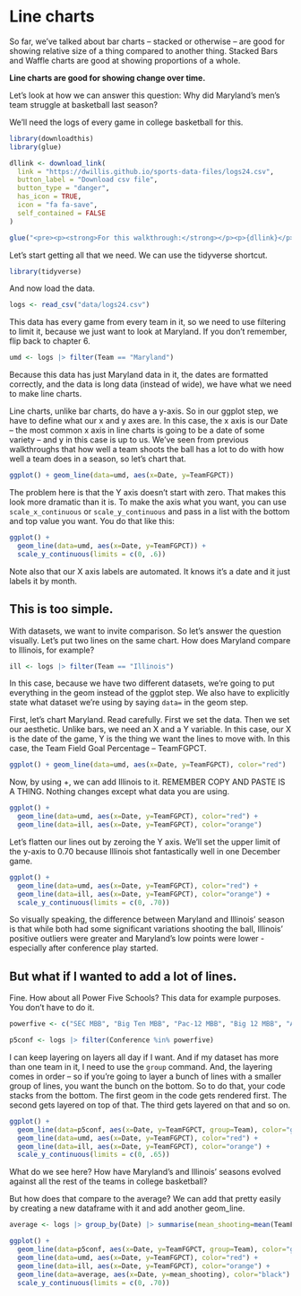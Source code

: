 # Line charts

So far, we've talked about bar charts -- stacked or otherwise -- are good for showing relative size of a thing compared to another thing. Stacked Bars and Waffle charts are good at showing proportions of a whole.

**Line charts are good for showing change over time.**

Let's look at how we can answer this question: Why did Maryland's men's team struggle at basketball last season?

We'll need the logs of every game in college basketball for this.

```r
library(downloadthis)
library(glue)

dllink <- download_link(
  link = "https://dwillis.github.io/sports-data-files/logs24.csv",
  button_label = "Download csv file",
  button_type = "danger",
  has_icon = TRUE,
  icon = "fa fa-save",
  self_contained = FALSE
)

glue("<pre><p><strong>For this walkthrough:</strong></p><p>{dllink}</p></pre>")

```

Let's start getting all that we need. We can use the tidyverse shortcut.

```r
library(tidyverse)
```

And now load the data.

```r
logs <- read_csv("data/logs24.csv")
```

This data has every game from every team in it, so we need to use filtering to limit it, because we just want to look at Maryland. If you don't remember, flip back to chapter 6.

```r
umd <- logs |> filter(Team == "Maryland")
```

Because this data has just Maryland data in it, the dates are formatted correctly, and the data is long data (instead of wide), we have what we need to make line charts.

Line charts, unlike bar charts, do have a y-axis. So in our ggplot step, we have to define what our x and y axes are. In this case, the x axis is our Date -- the most common x axis in line charts is going to be a date of some variety -- and y in this case is up to us. We've seen from previous walkthroughs that how well a team shoots the ball has a lot to do with how well a team does in a season, so let's chart that.

```r
ggplot() + geom_line(data=umd, aes(x=Date, y=TeamFGPCT))
```

The problem here is that the Y axis doesn't start with zero. That makes this look more dramatic than it is. To make the axis what you want, you can use `scale_x_continuous` or `scale_y_continuous` and pass in a list with the bottom and top value you want. You do that like this:

```r
ggplot() + 
  geom_line(data=umd, aes(x=Date, y=TeamFGPCT)) + 
  scale_y_continuous(limits = c(0, .6))
```

Note also that our X axis labels are automated. It knows it's a date and it just labels it by month.

## This is too simple.

With datasets, we want to invite comparison. So let's answer the question visually. Let's put two lines on the same chart. How does Maryland compare to Illinois, for example?

```r
ill <- logs |> filter(Team == "Illinois")
```

In this case, because we have two different datasets, we're going to put everything in the geom instead of the ggplot step. We also have to explicitly state what dataset we're using by saying `data=` in the geom step.

First, let's chart Maryland. Read carefully. First we set the data. Then we set our aesthetic. Unlike bars, we need an X and a Y variable. In this case, our X is the date of the game, Y is the thing we want the lines to move with. In this case, the Team Field Goal Percentage -- TeamFGPCT.

```r
ggplot() + geom_line(data=umd, aes(x=Date, y=TeamFGPCT), color="red")
```

Now, by using +, we can add Illinois to it. REMEMBER COPY AND PASTE IS A THING. Nothing changes except what data you are using.

```r
ggplot() + 
  geom_line(data=umd, aes(x=Date, y=TeamFGPCT), color="red") + 
  geom_line(data=ill, aes(x=Date, y=TeamFGPCT), color="orange")
```

Let's flatten our lines out by zeroing the Y axis. We'll set the upper limit of the y-axis to 0.70 because Illinois shot fantastically well in one December game.

```r
ggplot() + 
  geom_line(data=umd, aes(x=Date, y=TeamFGPCT), color="red") + 
  geom_line(data=ill, aes(x=Date, y=TeamFGPCT), color="orange") + 
  scale_y_continuous(limits = c(0, .70))
```

So visually speaking, the difference between Maryland and Illinois' season is that while both had some significant variations shooting the ball, Illinois' positive outliers were greater and Maryland's low points were lower - especially after conference play started.

## But what if I wanted to add a lot of lines.

Fine. How about all Power Five Schools? This data for example purposes. You don't have to do it.

```r
powerfive <- c("SEC MBB", "Big Ten MBB", "Pac-12 MBB", "Big 12 MBB", "ACC MBB")

p5conf <- logs |> filter(Conference %in% powerfive)
```

I can keep layering on layers all day if I want. And if my dataset has more than one team in it, I need to use the `group` command. And, the layering comes in order -- so if you're going to layer a bunch of lines with a smaller group of lines, you want the bunch on the bottom. So to do that, your code stacks from the bottom. The first geom in the code gets rendered first. The second gets layered on top of that. The third gets layered on that and so on.

```r
ggplot() + 
  geom_line(data=p5conf, aes(x=Date, y=TeamFGPCT, group=Team), color="grey") + 
  geom_line(data=umd, aes(x=Date, y=TeamFGPCT), color="red") + 
  geom_line(data=ill, aes(x=Date, y=TeamFGPCT), color="orange") + 
  scale_y_continuous(limits = c(0, .65))
```

What do we see here? How have Maryland's and Illinois' seasons evolved against all the rest of the teams in college basketball?

But how does that compare to the average? We can add that pretty easily by creating a new dataframe with it and add another geom_line.

```r
average <- logs |> group_by(Date) |> summarise(mean_shooting=mean(TeamFGPCT))
```

```r
ggplot() + 
  geom_line(data=p5conf, aes(x=Date, y=TeamFGPCT, group=Team), color="grey") + 
  geom_line(data=umd, aes(x=Date, y=TeamFGPCT), color="red") + 
  geom_line(data=ill, aes(x=Date, y=TeamFGPCT), color="orange") + 
  geom_line(data=average, aes(x=Date, y=mean_shooting), color="black") + 
  scale_y_continuous(limits = c(0, .70))
```

